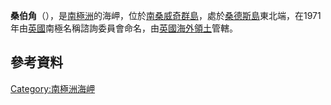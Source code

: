 {{coord|57|45|S|26|25|W|display=title}}

'''桑伯角'''（{{lang-en|Sombre Point}}），是[[南極洲|南極洲]]的海岬，位於[[南桑威奇群島|南桑威奇群島]]，處於[[桑德斯島|桑德斯島]]東北端，在1971年由[[英國|英國]]南極名稱諮詢委員會命名，由[[英國海外領土|英國海外領土]]管轄。

==參考資料==
{{usgs-gazetteer}}

{{Antarctica-geo-stub}}
[[Category:南極洲海岬|Category:南極洲海岬]]
